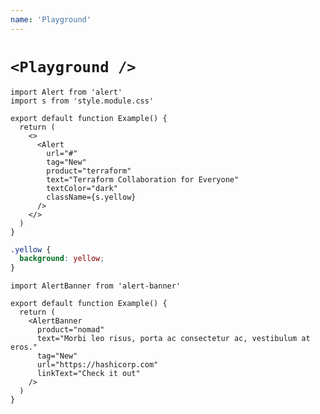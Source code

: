 ```yaml
---
name: 'Playground'
---
```


# `<Playground />`

<Playground title="Alert: simple" layout="vertical" persistStateToUrl>

```tsx
import Alert from 'alert'
import s from 'style.module.css'

export default function Example() {
  return (
    <>
      <Alert
        url="#"
        tag="New"
        product="terraform"
        text="Terraform Collaboration for Everyone"
        textColor="dark"
        className={s.yellow}
      />
    </>
  )
}
```

```css
.yellow {
  background: yellow;
}
```

</Playground>

<Playground title="AlertBanner: simple">

```tsx
import AlertBanner from 'alert-banner'

export default function Example() {
  return (
    <AlertBanner
      product="nomad"
      text="Morbi leo risus, porta ac consectetur ac, vestibulum at eros."
      tag="New"
      url="https://hashicorp.com"
      linkText="Check it out"
    />
  )
}
```

</Playground>
